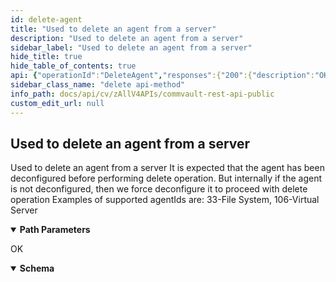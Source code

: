 ```yaml
---
id: delete-agent
title: "Used to delete an agent from a server"
description: "Used to delete an agent from a server"
sidebar_label: "Used to delete an agent from a server"
hide_title: true
hide_table_of_contents: true
api: {"operationId":"DeleteAgent","responses":{"200":{"description":"OK","content":{"application/json":{"schema":{"properties":{"errorCode":{"format":"int32","type":"integer"},"errorMessage":{"nullable":true,"type":"string"}},"type":"object"}}}}},"tags":["Agent"],"description":"Used to delete an agent from a server\nIt is expected that the agent has been deconfigured before performing delete operation.\nBut internally if the agent is not deconfigured, then we force deconfigure it to proceed with delete operation\nExamples of supported agentIds are:\n33-File System,\n106-Virtual Server","parameters":[{"name":"serverId","in":"path","description":"Id of the server to modify","required":true,"schema":{"type":"integer","format":"int32"}},{"name":"agentId","in":"path","description":"Id of the agent to be modified","required":true,"schema":{"type":"integer","format":"int32"}}],"method":"delete","path":"/V4/Server/{serverId}/Agent/{agentId}","servers":[{"url":"http://{hostname}/webconsole/api","variables":{"hostname":{"default":"localhost","description":"Webconsole"}}}],"securitySchemes":{"token":{"in":"header","name":"Authtoken","type":"apiKey"}},"info":{"version":"1.0.0","contact":{},"description":"## Welcome\n\nWelcome to Commvault's Rest APIs. You can explore our APIs in [Postman](https://getpostman.com) using the predefined requests we created\n\nThe current version of this documentation is **Commvault Platform Release 2022E**.\n\nYou can access LTS documentation here:\n\n[Feature Release 11.20](https://documenter.getpostman.com/view/2046098/UVR7KoPJ)\n\n[Feature Release 11.24](https://documenter.getpostman.com/view/2046098/UVR7KoPL)\n\nFor more V2 and Latest APIs, please visit your API Explorer page.  \n[*More Details*](http://documentation.commvault.com/commvault/v11/article?p=107350_1.htm)\n\n## Setup\n\nTo get started, [create an environment in Postman](https://www.getpostman.com/docs/environments), select that environment, and set your environment variables by entering necessary values in the `0 - Setup/Environment Setup` pre-request script ([documentation on pre-request scripts](http://www.getpostman.com/docs/pre_request_scripts)). Also, Some of our calls might have dependencies. `GET`/`PUT`/`DELETE` may only work after an item is created with a `POST`.\n\nThe same set of APIs can be used for both XML and JSON. If you want to get equivalent JSON for the XML, use our [API](https://api.commvault.com/#fe2fa795-dd7c-4416-857d-75704b52be8c) for conversion.\n\n**Note:** Swagger Documentation for V2/Latest APIs are present in the following URL:  \n`{ServerURL}/sandbox/apiexplorer`\n\n[*More Details*](http://documentation.commvault.com/commvault/v11/article?p=45551.htm)","title":"Commvault Rest API - Public"},"postman":{"name":"Used to delete an agent from a server","description":{"content":"Used to delete an agent from a server\nIt is expected that the agent has been deconfigured before performing delete operation.\nBut internally if the agent is not deconfigured, then we force deconfigure it to proceed with delete operation\nExamples of supported agentIds are:\n33-File System,\n106-Virtual Server","type":"text/plain"},"url":{"path":["V4","Server",":serverId","Agent",":agentId"],"host":["{{baseUrl}}"],"query":[],"variable":[{"disabled":false,"description":{"content":"(Required) Id of the server to modify","type":"text/plain"},"type":"any","value":"","key":"serverId"},{"disabled":false,"description":{"content":"(Required) Id of the agent to be modified","type":"text/plain"},"type":"any","value":"","key":"agentId"}]},"header":[{"key":"Accept","value":"application/json"}],"method":"DELETE"}}
sidebar_class_name: "delete api-method"
info_path: docs/api/cv/zAllV4APIs/commvault-rest-api-public
custom_edit_url: null
---
```



## Used to delete an agent from a server



Used to delete an agent from a server
It is expected that the agent has been deconfigured before performing delete operation.
But internally if the agent is not deconfigured, then we force deconfigure it to proceed with delete operation
Examples of supported agentIds are:
33-File System,
106-Virtual Server

<details style={{"marginBottom":"1rem"}} data-collapsed={false} open={true}><summary style={{}}><strong>Path Parameters</strong></summary><div><ul><ParamsItem className={"paramsItem"} param={{"name":"serverId","in":"path","description":"Id of the server to modify","required":true,"schema":{"type":"integer","format":"int32"}}}></ParamsItem><ParamsItem className={"paramsItem"} param={{"name":"agentId","in":"path","description":"Id of the agent to be modified","required":true,"schema":{"type":"integer","format":"int32"}}}></ParamsItem></ul></div></details><div><ApiTabs><TabItem label={"200"} value={"200"}><div>

OK

</div><div><MimeTabs schemaType={"response"}><TabItem label={"application/json"} value={"application/json"}><SchemaTabs><TabItem label={"Schema"} value={"Schema"}><details style={{}} data-collapsed={false} open={true}><summary style={{"textAlign":"left"}}><strong>Schema</strong></summary><div style={{"textAlign":"left","marginLeft":"1rem"}}></div><ul style={{"marginLeft":"1rem"}}><SchemaItem collapsible={false} name={"errorCode"} required={false} deprecated={undefined} schemaDescription={undefined} schemaName={"int32"} qualifierMessage={undefined} defaultValue={undefined}></SchemaItem><SchemaItem collapsible={false} name={"errorMessage"} required={false} deprecated={undefined} schemaDescription={undefined} schemaName={"string"} qualifierMessage={undefined} defaultValue={undefined}></SchemaItem></ul></details></TabItem><TabItem label={"Example (from schema)"} value={"Example (from schema)"}><ResponseSamples responseExample={"{\n  \"errorCode\": 0,\n  \"errorMessage\": \"string\"\n}"} language={"json"}></ResponseSamples></TabItem></SchemaTabs></TabItem></MimeTabs></div></TabItem></ApiTabs></div>
      
